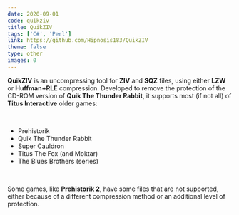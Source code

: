 ```yaml
---
date: 2020-09-01
code: quikziv
title: QuikZIV
tags: ['C#', 'Perl']
link: https://github.com/Hipnosis183/QuikZIV
theme: false
type: other
images: 0
---
```


**QuikZIV** is an uncompressing tool for **ZIV** and **SQZ** files, using either **LZW** or **Huffman+RLE** compression. Developed to remove the protection of the CD-ROM version of **Quik The Thunder Rabbit**, it supports most (if not all) of **Titus Interactive** older games:

<br />

- Prehistorik
- Quik The Thunder Rabbit
- Super Cauldron
- Titus The Fox (and Moktar)
- The Blues Brothers (series)

<br />

Some games, like **Prehistorik 2**, have some files that are not supported, either because of a different compression method or an additional level of protection.